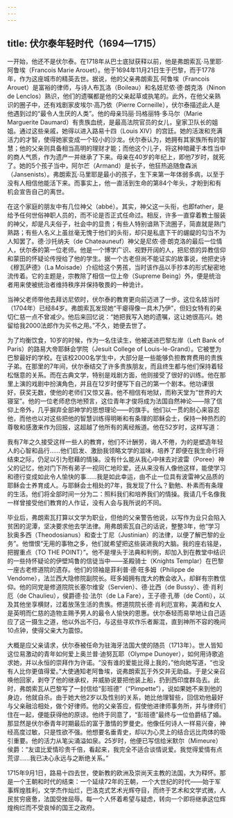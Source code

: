 ```yaml
---
---
---
```

title: 伏尔泰年轻时代（1694—1715）
---




一开始，他还不是伏尔泰。在1718年从巴士底狱获释以前，他是弗朗索瓦·马里耶·阿鲁埃（Francois Marie Arouet）。他于1694年11月21日生于巴黎，而于1778年，作为这座城市的精英去世。据说，他的父亲弗朗索瓦·阿鲁埃（Francois Arouet）是富裕的律师，与诗人布瓦洛（Boileau）和名妓尼侬·德·朗克洛（Ninon de Lenclos）熟识，他们的遗嘱都是他的父亲起草或执笔的。此外，在他父亲熟识的圈子中，还有戏剧家皮埃尔·高乃依（Pierre Corneille），伏尔泰描述此人是他遇到过的“最令人生厌的人类”。他的母亲玛丽·玛格丽特·多马尔（Marie Marguerite Daumard）有贵族血统，是最高法院官员的女儿，皇家卫队长的姐姐。通过这些亲戚，她得以进入路易十四（Louis XIV）的宫廷。她的活泼和充满活力的才智，使得她家变成一个较小的沙龙。伏尔泰认为，她拥有其家族所有的智慧；他的父亲则具备相当高明的理财才能；而他这个儿子，将这种暗藏于本性当中的商人气质，作为遗产一并继承了下来。母亲在40岁的年纪上，即他7岁时，就死了。她的5个孩子当中，阿尔芒（Armand）是长子，他狂热追随詹森派（Jansenists）。弗朗索瓦·马里耶是最小的孩子，生下来第一年体弱多病，以至于没有人相信他能活下来。而事实上，他一直活到生命的第84个年头，才盼到和有机会宣告自己的离世。

在这个家庭的朋友中有几位神父（abbé）。其实，神父这一头衔，也即father，是给予任何世俗神职人员的，而不论是否正式任命过。相反，许多一直穿着教士服装的神父，却是凡夫俗子，社会中的显贵；有些人特别谙熟下流圈子，简直就是熟门熟路；有些人名义上虽丝毫无愧于他们的头衔，却只是私底下干的龌龊的勾当不为人知罢了。德·沙托纳夫（de Chateauneuf）神父是尼侬·德·朗克洛的最后一位情人，伏尔泰的第一位老师。他是一个博学广识、视野开阔的人，把尼侬的异教信仰和蒙田的怀疑论传授给了他的学生。据一个古老但尚不能证实的故事说，他把史诗《穆瓦萨德》（La Moisade）介绍给这个男孩，当时该作品以手抄本的形式秘密地流传着。它的主题是，宗教除了相信一位上帝（Supreme Being）外，便是统治者用来使被统治者维持秩序并保持敬畏的一种诡计。

当神父老师带他去拜访尼侬时，伏尔泰的教育更向前迈进了一步。这位名妓当时（1704年）已经84岁。弗朗索瓦发现她“干瘪得像一具木乃伊”，但妇女特有的亲切仁慈一点不曾减少。他后来回忆说：“她把我写入她的遗嘱，这让她很高兴。她留给我2000法郎作为买书之用。”不久，她便去世了。

为了均衡饮食，10岁的时候，作为一名住读生，他被送进巴黎左岸（Left Bank of Paris）的路易大帝耶稣会学院（Jesuit College of Louis-le-Grand）。它被誉为巴黎最好的学校。在该校2000名学生中，大部分是一些能够负担教育费用的贵族子弟。在那里的7年间，伏尔泰结交了许多贵族朋友，而且终生都与他们保持着轻松惬意的关系。而在古典文学，特别是戏剧方面，他则接受了很好的训练。他在那里上演的戏剧中扮演角色，并且在12岁时便写下自己的第一个剧本。他功课很好，获奖无数，使他的老师们又惊又喜。他不相信有地狱，而称天堂为“世界的大寝室”。他的一位老师悲伤地预言，这位青年才俊将成为法国自然神论——除了信仰上帝外，几乎摒弃全部神学的思想理论——的旗手。他们以一贯的耐心来容忍他，而他也以对这些把他的智慧训练得明晰和有条理的耶稣会士，保持一种热烈的尊敬和感激来作为回报，这超越了他所有的离经叛道。他在52岁时，这样写道：

我有7年之久接受这样一些人的教育，他们不计酬劳，诲人不倦，为的是塑造年轻人的心智和品行……他们启发、激励我领略文学的滋味，培养了即便在我生命行将结束之际，仍足以引为慰藉的情操。没有什么能从我心中抹去对波雷（Poree）神父的记忆，他对门下所有弟子一视同仁地珍爱。还从来没有人像他这样，能使学习和德行变成如此令人愉快的事……我是如此幸运，由不止一位具有波雷神父品质的耶稣会士养育成人。与耶稣会士相处的7年，我发现了什么？勤勉、朴素而有条理的生活。他们将全部时间一分为二：照料我们和培养我们的情操。我请几千名像我一样曾接受他们教育的人作证，没有人会与我所说的不同。



毕业后，弗朗索瓦打算以文学为职业，但他的父亲警告他说，以写作为业只会陷入贫困的泥潭，坚决要求他去学法律。用弗朗索瓦自己的话说，整整3年，他“学习狄奥多西（Theodosianus）和查士丁尼（Justinian）的法律，以便了解巴黎的业务”。他憎恨“无用的事物之多，他们就希望把这些装进我的大脑。我的座右铭是，把握重点（TO THE POINT）”。他不是埋头于法典和判例，却加入到在教堂中结识的一些持怀疑论的伊壁鸠鲁的信徒当中——圣殿骑士（Knights Templar）在巴黎一座古老修道院的遗存。他们的领袖是菲利普·德·旺多姆（Philippe de Vendome），法兰西大隐修院副院长。旺多姆拥有庞大的教会收入，却鲜有宗教信仰。他的同党是修道院院长塞尔维安（Servien）、德·比西（de Bussy）、德·肖利厄（de Chaulieu），侯爵德·拉·法尔（de La Fare），王子德·孔蒂（de Conti），以及其他坐享横财，过着放荡生活的贵族。修道院院长德·肖利厄宣称，美酒和女人是英明而仁慈的造物主赐予男人的最令人愉快的恩惠。伏尔泰轻而易举地让自己适应了这一摄生之道，他以外出不归，与这些寻欢作乐者厮混，直到神所不容的晚间10点钟，使得父亲大为震惊。

大概是应父亲请求，伏尔泰被任命为驻海牙法国大使的随员（1713年）。世人皆知这位易激动的青年如何爱上奥兰普·迪努瓦耶（Olympe Dunoyer），如何用诗歌追求她，并以永恒的崇拜作为许诺。“没有谁的爱能比得上我的，”他向她写道，“也没有人比你更值得爱。”大使通知老阿鲁埃，说弗朗索瓦于外交并无助益。于是父亲召唤他回家，剥夺了他的继承权，并威胁说要把他装上船，扔到西印度群岛去。此时，弗朗索瓦从巴黎写了一封信给“彭班德”（“Pimpette”），说如果她不来到他的身边，他就自杀。由于她大他2岁以及性别的关系，她比他理智些，回信劝他最好与父亲融洽相处，做个好律师。他的父亲答应，假使他进律师事务所，并与律师们住在一起，便能获得他的原谅。他终于同意了，“彭班德”最终与一位伯爵结了婚。那显然是伏尔泰青年时期最后的富于激情的罗曼史。他像任何诗人一样易兴奋，神经高度过敏，只是性欲不强。他想要名垂青史，却以为心灵上的结合远比肉体的吸引重要。他的活力从笔尖涌溢如泉。25岁时，他便已写信给米默尔（Mimeure）侯爵：“友谊比爱情珍贵千倍，看起来，我完全不适合谈情说爱。我觉得爱情有点荒谬……我已决心永远与之断绝关系。”

1715年9月1日，路易十四去世，使新教的欧洲及崇尚天主教的法国，大为释怀。那是一个王朝和时代的结束：一个延续72年的王朝，一个大世纪的时代——始于军事辉煌胜利，文学杰作灿烂，巴洛克式艺术光辉夺目，而终于艺术和文学式微，人民贫穷疲惫，法国受挫屈辱。每一个人怀着希望与疑虑，转向一个即将继承这位辉煌绚烂而不受哀悼的国王之政府。